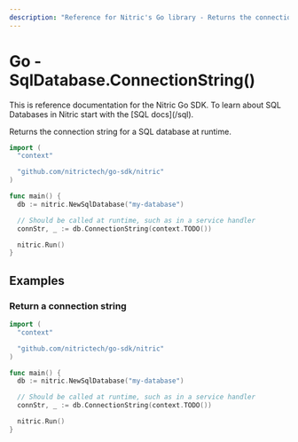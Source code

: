 ```yaml
---
description: "Reference for Nitric's Go library - Returns the connection string for a SQL database at runtime."
---
```


# Go - SqlDatabase.ConnectionString()

<Note>
  This is reference documentation for the Nitric Go SDK. To learn about SQL
  Databases in Nitric start with the [SQL docs](/sql).
</Note>

Returns the connection string for a SQL database at runtime.

```go
import (
  "context"

  "github.com/nitrictech/go-sdk/nitric"
)

func main() {
  db := nitric.NewSqlDatabase("my-database")

  // Should be called at runtime, such as in a service handler
  connStr, _ := db.ConnectionString(context.TODO())

  nitric.Run()
}
```

## Examples

### Return a connection string

```go
import (
  "context"

  "github.com/nitrictech/go-sdk/nitric"
)

func main() {
  db := nitric.NewSqlDatabase("my-database")

  // Should be called at runtime, such as in a service handler
  connStr, _ := db.ConnectionString(context.TODO())

  nitric.Run()
}
```
